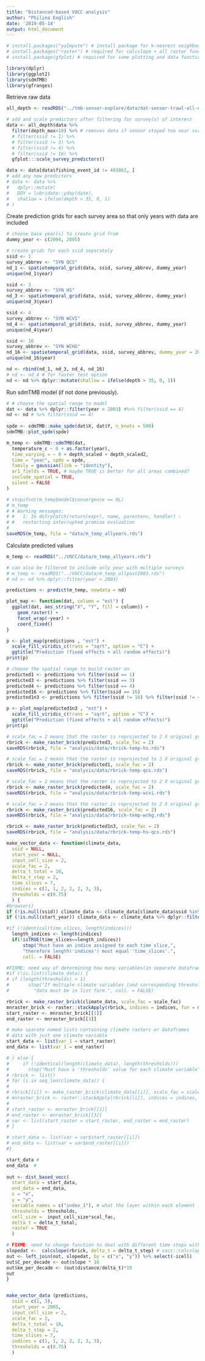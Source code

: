 ```yaml
---
title: "Distanced-based VOCC analysis"
author: "Philina English"
date: '2019-05-14'
output: html_document
---
```



```r
# install.packages("yaImpute") # install package for k-nearest neighbour (kNN) search
# install.packages("raster") # required for calcslope + all raster functions
# install.package(gfplot) # required for some plotting and data functions

library(dplyr)
library(ggplot2)
library(sdmTMB)
library(gfranges)
```

Retrieve raw data
```r
all_depth <- readRDS("../tmb-sensor-explore/data/dat-sensor-trawl-all-depth.rds")

# add and scale predictors after filtering for survey(s) of interest
data <- all_depth$data %>%
  filter(depth_max>10) %>% # removes data if sensor stayed too near surface
  # filter(ssid != 1) %>%
  # filter(ssid != 3) %>%
  # filter(ssid != 4) %>%
  # filter(ssid != 16) %>%
  gfplot:::scale_survey_predictors()

data <- data[data$fishing_event_id != 481861, ]
# add any new predictors
# data <- data %>%
#   dplyr::mutate(
#   DOY = lubridate::yday(date),
#   shallow = ifelse(depth > 35, 0, 1)
# )
```


Create prediction grids for each survey area so that only years with data are included
```r
# choose base year(s) to create grid from
dummy_year <- c(2004, 2005)

# create grids for each ssid separately 
ssid <- 1
survey_abbrev <- "SYN QCS"
nd_1 <- spatiotemporal_grid(data, ssid, survey_abbrev, dummy_year)
unique(nd_1$year)

ssid <- 3
survey_abbrev <- "SYN HS"
nd_3 <- spatiotemporal_grid(data, ssid, survey_abbrev, dummy_year)
unique(nd_3$year)

ssid <- 4
survey_abbrev <- "SYN WCVI"
nd_4 <- spatiotemporal_grid(data, ssid, survey_abbrev, dummy_year)
unique(nd_4$year)

ssid <- 16
survey_abbrev <- "SYN WCHG"
nd_16 <- spatiotemporal_grid(data, ssid, survey_abbrev, dummy_year = 2006)
unique(nd_16$year)

nd <- rbind(nd_1, nd_3, nd_4, nd_16)
# nd <- nd_4 # for faster test option
nd <- nd %>% dplyr::mutate(shallow = ifelse(depth > 35, 0, 1))

```

Run sdmTMB model (if not done previously).
```r
# # choose the spatial range to model
dat <- data %>% dplyr::filter(year > 2003) #%>% filter(ssid == 4)
nd <- nd # %>% filter(ssid == 4)
 
spde <- sdmTMB::make_spde(dat$X, dat$Y, n_knots = 500)
sdmTMB::plot_spde(spde)

m_temp <- sdmTMB::sdmTMB(dat,
  temperature_c ~ 0 + as.factor(year),
  time_varying = ~ 0 + depth_scaled + depth_scaled2,
  time = "year", spde = spde,
  family = gaussian(link = "identity"),
  ar1_fields = TRUE, # maybe TRUE is better for all areas combined?
  include_spatial = TRUE,
  silent = FALSE
)

# stopifnot(m_temp$model$convergence == 0L)
# m_temp
# # Warning messages:
# #   1: In doTryCatch(return(expr), name, parentenv, handler) :
# #   restarting interrupted promise evaluation
# 
saveRDS(m_temp, file = "data/m_temp_allyears.rds")
```

Calculate predicted values
```r
m_temp <- readRDS("../VOCC/data/m_temp_allyears.rds")

# can also be filtered to include only year with multiple surveys 
# m_temp <- readRDS("../VOCC/data/m_temp_allpost2003.rds")
# nd <- nd %>% dplyr::filter(year > 2003)

predictions <- predict(m_temp, newdata = nd)

plot_map <- function(dat, column = "est") {
  ggplot(dat, aes_string("X", "Y", fill = column)) +
    geom_raster() +
    facet_wrap(~year) +
    coord_fixed()
}

p <- plot_map(predictions , "est") +
  scale_fill_viridis_c(trans = "sqrt", option = "C") +
  ggtitle("Prediction (fixed effects + all random effects)")
print(p)
```
```r
# choose the spatial range to build raster on
predicted1 <- predictions %>% filter(ssid == 1) 
predicted3 <- predictions %>% filter(ssid == 3) 
predicted4 <- predictions %>% filter(ssid == 4) 
predicted16 <- predictions %>% filter(ssid == 16) 
predicted1n3 <- predictions %>% filter(ssid != 16) %>% filter(ssid != 4) %>% filter(year > 2004) 

p <- plot_map(predicted1n3 , "est") +
  scale_fill_viridis_c(trans = "sqrt", option = "C") +
  ggtitle("Prediction (fixed effects + all random effects)")
print(p)
```


```r

# scale_fac = 2 means that the raster is reprojected to 2 X original grid (2 km)
rbrick <- make_raster_brick(predicted3, scale_fac = 2)
saveRDS(rbrick, file = "analysis/data/rbrick-temp-hs.rds")

# scale_fac = 2 means that the raster is reprojected to 2 X original grid (2 km)
rbrick <- make_raster_brick(predicted1, scale_fac = 2)
saveRDS(rbrick, file = "analysis/data/rbrick-temp-qcs.rds")

# scale_fac = 2 means that the raster is reprojected to 2 X original grid (2 km)
rbrick <- make_raster_brick(predicted4, scale_fac = 2)
saveRDS(rbrick, file = "analysis/data/rbrick-temp-wcvi.rds")

# scale_fac = 2 means that the raster is reprojected to 2 X original grid (2 km)
rbrick <- make_raster_brick(predicted16, scale_fac = 2)
saveRDS(rbrick, file = "analysis/data/rbrick-temp-wchg.rds")

rbrick <- make_raster_brick(predicted1n3, scale_fac = 2)
saveRDS(rbrick, file = "analysis/data/rbrick-temp-hs-qcs.rds")

```


```r

make_vector_data <- function(climate_data, 
  ssid = NULL,
  start_year = NULL,
  input_cell_size = 2, 
  scale_fac = 2,
  delta_t_total = 10,
  delta_t_step = 2,
  time_slices = 7, 
  indices = c(1, 1, 2, 2, 2, 3, 3),
  thresholds = c(0.75)
  ) {
#browser()
if (!is.null(ssid)) climate_data <- climate_data[climate_data$ssid %in% ssid, ]
if (!is.null(start_year)) climate_data <- climate_data %>% dplyr::filter(year >= start_year)

#if (!identical(time_slices, length(indices)))
  length_indices <- length(indices)
  if(!isTRUE(time_slices==length_indices))
      stop("Must have an indice assigned to each time slice,",
      "therefore length('indices') must equal 'time_slices'.",
      call. = FALSE)

#FIXME: need way of determining how many variables(in separate dataframes) are in dataset  
#if (!is.list(climate_data)) {
# if (length(thresholds) > 1)
#       stop("If multiple climate variables (and corresponding thresholds),", 
#         "data must be in list form.", call. = FALSE)

rbrick <- make_raster_brick(climate_data, scale_fac = scale_fac)
mnraster_brick <- raster::stackApply(rbrick, indices = indices, fun = mean)
start_raster <- mnraster_brick[[1]]
end_raster <- mnraster_brick[[3]]

# make sparate named lists containing climate rasters or dataframes
# data with just one climate variable
start_data <- list(var_1 = start_raster)
end_data <- list(var_1 = end_raster)

# } else {
#     if (!identical(length(climate_data), length(thresholds)))
#       stop("Must have a 'thresholds' value for each climate variable", call. = FALSE)
# rbrick <- list()
# for (i in seq_len(climate_data)) {
#   
# rbrick[[i]] <- make_raster_brick(climate_data[[i]], scale_fac = scale_fac)
# mnraster_brick <- raster::stackApply(rbrick[[i]], indices = indices, fun = mean)
# 
# start_raster <- mnraster_brick[[1]]
# end_raster <- mnraster_brick[[3]]
# var <- list(start_raster = start_raster, end_raster = end_raster)
# }

# start_data <- list(var = var$start_raster[[i]])
# end_data <- list(var = var$end_raster[[i]])
#}

start_data #
end_data  #
  
out <- dist_based_vocc(
  start_data = start_data,
  end_data = end_data,
  x = "x",
  y = "y",
  variable_names = c("index_1"), # what the layer within each element is called
  thresholds = thresholds,
  cell_size =  input_cell_size*scal_fac,
  delta_t = delta_t_total,
  raster = TRUE
  )

# FIXME: need to change function to deal with different time steps within a brick
slopedat <-  calcslope(rbrick, delta_t = delta_t_step) # vocc::calcslope for comparison
out <- left_join(out, slopedat, by = c("x", "y")) %>% select(-icell)
out$C_per_decade <- out$slope * 10
out$km_per_decade <- (out$distance/delta_t)*10 
out
}


make_vector_data (predictions, 
  ssid = c(1, 3),
  start_year = 2005,
  input_cell_size = 2, 
  scale_fac = 2,
  delta_t_total = 10,
  delta_t_step = 2,
  time_slices = 7,
  indices = c(1, 1, 2, 2, 2, 3, 3),
  thresholds = c(0.75)
  )
```
